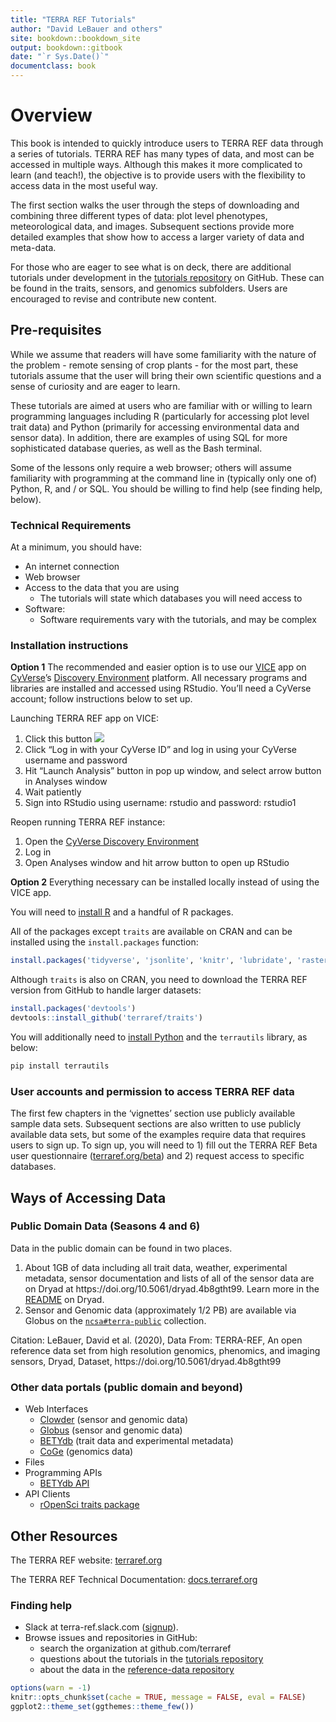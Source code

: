 ```yaml
---
title: "TERRA REF Tutorials"
author: "David LeBauer and others"
site: bookdown::bookdown_site
output: bookdown::gitbook
date: "`r Sys.Date()`"
documentclass: book
---
```



# Overview

This book is intended to quickly introduce users to TERRA REF data through a series of tutorials. TERRA REF has many types of data, and most can be  accessed in multiple ways. Although this makes it more complicated to learn (and teach!), the objective is to provide users with the flexibility to access data in the most useful way.

The first section walks the user through the steps of downloading and combining three different types of data: plot level phenotypes, meteorological data, and images. Subsequent sections provide more detailed examples that show how to access a larger variety of data and meta-data.

For those who are eager to see what is on deck, there are additional tutorials under development in the [tutorials repository](https://github.com/terraref/tutorials) on GitHub. These can be found in the traits, sensors, and genomics subfolders. Users are encouraged to revise and contribute new content.

## Pre-requisites

While we assume that readers will have some familiarity with the nature of the problem - remote sensing of crop plants - for the most part, these tutorials assume that the user will bring their own scientific questions and a sense of curiosity and are eager to learn. 

These tutorials are aimed at users who are familiar with or willing to learn programming languages including R (particularly for accessing plot level trait data) and Python (primarily for accessing environmental data and sensor data). In addition, there are examples of using SQL for more sophisticated database queries, as well as the Bash terminal.

Some of the lessons only require a web browser; others will assume familiarity with programming at the command line in (typically only one of) Python, R, and / or SQL. You should be willing to find help (see finding help, below).

### Technical Requirements

At a minimum, you should have:

* An internet connection
* Web browser
* Access to the data that you are using
    + The tutorials will state which databases you will need access to
* Software:
    + Software requirements vary with the tutorials, and may be complex

### Installation instructions {#installation-instructions}

**Option 1** The recommended and easier option is to use our [VICE](https://learning.cyverse.org/projects/vice/en/latest/getting_started/about.html) app on [CyVerse](https://cyverse.org/)'s [Discovery Environment](https://de.cyverse.org/de/) platform. All necessary programs and libraries are installed and accessed using RStudio. You'll need a CyVerse account; follow instructions below to set up. 

Launching TERRA REF app on VICE: 

1. Click this button <a href="https://de.cyverse.org/de/?type=quick-launch&quick-launch-id=27203e0f-e2a1-4846-be0c-e97cb6ef60f2&app-id=041dd9c4-b964-11e9-a238-008cfa5ae621" target="_blank"><img src="https://de.cyverse.org/Powered-By-CyVerse-blue.svg"></a>
2. Click "Log in with your CyVerse ID" and log in using your CyVerse username and password
3. Hit "Launch Analysis" button in pop up window, and select arrow button in Analyses window
4. Wait patiently
5. Sign into RStudio using username: rstudio and password: rstudio1

Reopen running TERRA REF instance: 

1. Open the [CyVerse Discovery Environment](https://de.cyverse.org/de/)
2. Log in
3. Open Analyses window and hit arrow button to open up RStudio

**Option 2** Everything necessary can be installed locally instead of using the VICE app. 

You will need to [install R](https://www.r-project.org/) and a handful of R packages. 

All of the packages except `traits` are available on CRAN and can be installed using the `install.packages` function:

```r
install.packages('tidyverse', 'jsonlite', 'knitr', 'lubridate', 'raster', 'sf')
```

Although `traits` is also on CRAN, you need to download the TERRA REF version from GitHub to handle larger datasets: 

```r
install.packages('devtools')
devtools::install_github('terraref/traits')
```
You will additionally need to [install Python](https://www.python.org/downloads/) and the `terrautils` library, as below: 

```sh
pip install terrautils
```

### User accounts and permission to access TERRA REF data {#user-accounts}

The first few chapters in the 'vignettes' section use publicly available sample data sets.
Subsequent sections are also written to use publicly available data sets, but some of the examples require data that requires users to sign up.
To sign up, you will need to 1) fill out the TERRA REF Beta user questionnaire ([terraref.org/beta](https://terraref.org/beta)) and 2) request access to specific databases.

<!-- Not sure where this goes, either in documentation or perhaps in an appendix. But I don't think this belongs in the introduction. Perhaps after the vignettes chapter
-->

## Ways of Accessing Data

### Public Domain Data (Seasons 4 and 6) 

Data in the public domain can be found in two places. 

1. About 1GB of data including all trait data, weather, experimental metadata, sensor documentation and lists of all of the sensor data are on Dryad at https://doi.org/10.5061/dryad.4b8gtht99. Learn more in the [README](https://datadryad.org/stash/downloads/file_stream/624638) on Dryad.
2. Sensor and Genomic data (approximately 1/2 PB) are available via Globus on the [`ncsa#terra-public`](https://app.globus.org/file-manager?origin_id=e8feaff4-96cd-11ea-bf90-0e6cccbb0103&origin_path=%2F) collection. 

Citation: LeBauer, David et al. (2020), Data From: TERRA-REF, An open reference data set from high resolution genomics, phenomics, and imaging sensors, Dryad, Dataset, https://doi.org/10.5061/dryad.4b8gtht99

### Other data portals (public domain and beyond) 

* Web Interfaces
    + [Clowder](https://docs.terraref.org/user-manual/how-to-access-data#clowder-sensor-data-and-metadata-browser) (sensor and genomic data)
    + [Globus](https://docs.terraref.org/user-manual/how-to-access-data#globus-browse-and-transfer-files) (sensor and genomic data)
    + [BETYdb](https://docs.terraref.org/user-manual/how-to-access-data#betydb-trait-data-and-agronomic-metadata) (trait data and experimental metadata)
    + [CoGe](https://docs.terraref.org/user-manual/how-to-access-data#coge-genomics-data) (genomics data)
* Files
* Programming APIs
    + [BETYdb API](https://pecan.gitbook.io/betydb-data-access/api-for-url-based-queries)
* API Clients
    + [rOpenSci traits package](https://pecan.gitbook.io/betydb-data-access/ropensci-traits-package)

## Other Resources

The TERRA REF website: [terraref.org](http://terraref.org/)

The TERRA REF Technical Documentation: [docs.terraref.org](https://docs.terraref.org)


### Finding help

- Slack at terra-ref.slack.com ([signup](https://terraref-slack-invite.herokuapp.com/)).
- Browse issues and repositories in GitHub: 
  - search the organization at github.com/terraref
  - questions about the tutorials in the [tutorials repository](https://github.com/terraref/tutorials/issues)
  - about the data in the [reference-data repository](https://github.com/terraref/reference-data/issues)

```r
options(warn = -1)
knitr::opts_chunk$set(cache = TRUE, message = FALSE, eval = FALSE)
ggplot2::theme_set(ggthemes::theme_few())
```
